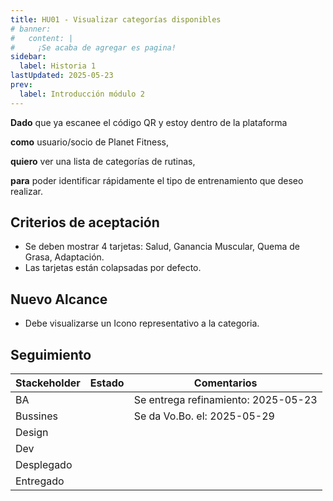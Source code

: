 ```yaml
---
title: HU01 - Visualizar categorías disponibles
# banner:
#   content: |
#     ¡Se acaba de agregar es pagina!
sidebar:
  label: Historia 1
lastUpdated: 2025-05-23
prev:
  label: Introducción módulo 2
---
```


**Dado** que ya escanee el código QR y estoy dentro de la plataforma

**como** usuario/socio de Planet Fitness,

**quiero** ver una lista de categorías de rutinas,

**para** poder identificar rápidamente el tipo de entrenamiento que deseo realizar.

## Criterios de aceptación

  - Se deben mostrar 4 tarjetas: Salud, Ganancia Muscular, Quema de Grasa, Adaptación.
  - Las tarjetas están colapsadas por defecto.

## Nuevo Alcance

  - Debe visualizarse un Icono representativo a la categoria.

## Seguimiento

| Stackeholder |                     Estado                    |             Comentarios             |
|--------------|-----------------------------------------------|------------------------------------ |
| BA           | <Badge text="Done" variant="success" />       | Se entrega refinamiento: 2025-05-23 |
| Bussines     | <Badge text="Done" variant="success" />       | Se da Vo.Bo. el: 2025-05-29         |
| Design       | <Badge text="Pendiente" variant="caution" />  |                                     |
| Dev          | <Badge text="Pendiente" variant="caution" />  |                                     |
| Desplegado   | <Badge text="Pendiente" variant="caution" />  |                                     |
| Entregado    | <Badge text="Pendiente" variant="caution" />  |                                     |


